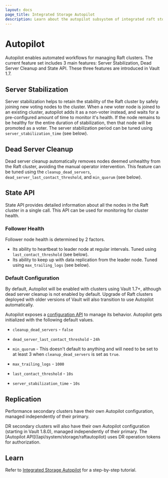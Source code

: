 ```yaml
---
layout: docs
page_title: Integrated Storage Autopilot
description: Learn about the autopilot subsystem of integrated raft storage in Vault.
---
```


# Autopilot

Autopilot enables automated workflows for managing Raft clusters. The current
feature set includes 3 main features: Server Stabilization, Dead Server Cleanup
and State API. These three features are introduced in Vault 1.7.

## Server Stabilization

Server stabilization helps to retain the stability of the Raft cluster by safely
joining new voting nodes to the cluster. When a new voter node is joined to an
existing cluster, autopilot adds it as a non-voter instead, and waits for a
pre-configured amount of time to monitor it's health. If the node remains to be
healthy for the entire duration of stabilization, then that node will be
promoted as a voter. The server stabilization period can be tuned using
`server_stabilization_time` (see below).

## Dead Server Cleanup

Dead server cleanup automatically removes nodes deemed unhealthy from the
Raft cluster, avoiding the manual operator intervention. This feature can be
tuned using the `cleanup_dead_servers`, `dead_server_last_contact_threshold`,
and `min_quorum` (see below).

## State API

State API provides detailed information about all the nodes in the Raft cluster
in a single call. This API can be used for monitoring for cluster health.

### Follower Health

Follower node health is determined by 2 factors.

- Its ability to heartbeat to leader node at regular intervals. Tuned using
  `last_contact_threshold` (see below).
- Its ability to keep up with data replication from the leader node. Tuned using
  `max_trailing_logs` (see below).

### Default Configuration

By default, Autopilot will be enabled with clusters using Vault 1.7+,
although dead server cleanup is not enabled by default. Upgrade of
Raft clusters deployed with older versions of Vault will also transition to use
Autopilot automatically.

Autopilot exposes a [configuration
API](/api/system/storage/raftautopilot#set-configuration) to manage its
behavior. Autopilot gets initialized with the following default values.

- `cleanup_dead_servers` - `false`

- `dead_server_last_contact_threshold` - `24h`

- `min_quorum` - This doesn't default to anything and will need to be set to at
  least 3 when `cleanup_dead_servers` is set as `true`.

- `max_trailing_logs` - `1000`

- `last_contact_threshold` - `10s`

- `server_stabilization_time` - `10s`

## Replication

Performance secondary clusters have their own Autopilot configuration, managed
independently of their primary.

DR secondary clusters will also have their own Autopilot configuration (starting
in Vault 1.8.0), managed independently of their primary. The [Autopilot
API]((api/system/storage/raftautopilot) uses DR operation tokens for
authorization.

## Learn

Refer to [Integrated Storage
Autopilot](https://learn.hashicorp.com/tutorials/vault/raft-autopilot) for a
step-by-step tutorial.
